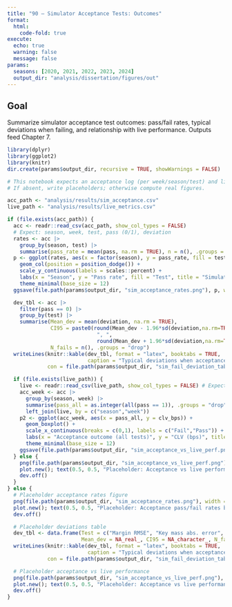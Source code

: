 ```yaml
---
title: "90 – Simulator Acceptance Tests: Outcomes"
format:
  html:
    code-fold: true
execute:
  echo: true
  warning: false
  message: false
params:
  seasons: [2020, 2021, 2022, 2023, 2024]
  output_dir: "analysis/dissertation/figures/out"
---
```


## Goal
Summarize simulator acceptance test outcomes: pass/fail rates, typical deviations when failing, and relationship with live performance. Outputs feed Chapter 7.

```r
library(dplyr)
library(ggplot2)
library(knitr)
dir.create(params$output_dir, recursive = TRUE, showWarnings = FALSE)

# This notebook expects an acceptance log (per week/season/test) and live metrics per week.
# If absent, write placeholders; otherwise compute real figures.

acc_path <- "analysis/results/sim_acceptance.csv"
live_path <- "analysis/results/live_metrics.csv"

if (file.exists(acc_path)) {
  acc <- readr::read_csv(acc_path, show_col_types = FALSE)
  # Expect: season, week, test, pass (0/1), deviation
  rates <- acc |>
    group_by(season, test) |>
    summarise(pass_rate = mean(pass, na.rm = TRUE), n = n(), .groups = "drop")
  p <- ggplot(rates, aes(x = factor(season), y = pass_rate, fill = test)) +
    geom_col(position = position_dodge()) +
    scale_y_continuous(labels = scales::percent) +
    labs(x = "Season", y = "Pass rate", fill = "Test", title = "Simulator acceptance pass/fail rates") +
    theme_minimal(base_size = 12)
  ggsave(file.path(params$output_dir, "sim_acceptance_rates.png"), p, width = 9, height = 4.5, dpi = 200)

  dev_tbl <- acc |>
    filter(pass == 0) |>
    group_by(test) |>
    summarise(Mean_dev = mean(deviation, na.rm = TRUE),
              CI95 = paste0(round(Mean_dev - 1.96*sd(deviation,na.rm=TRUE)/sqrt(n()), 3),
                             ", ",
                             round(Mean_dev + 1.96*sd(deviation,na.rm=TRUE)/sqrt(n()), 3)),
              N_fails = n(), .groups = "drop")
  writeLines(knitr::kable(dev_tbl, format = "latex", booktabs = TRUE,
                          caption = "Typical deviations when acceptance tests fail."),
             con = file.path(params$output_dir, "sim_fail_deviation_table.tex"))

  if (file.exists(live_path)) {
    live <- readr::read_csv(live_path, show_col_types = FALSE) # Expect: season, week, clv_bps, roi
    acc_week <- acc |>
      group_by(season, week) |>
      summarise(pass_all = as.integer(all(pass == 1)), .groups = "drop") |>
      left_join(live, by = c("season","week"))
    p2 <- ggplot(acc_week, aes(x = pass_all, y = clv_bps)) +
      geom_boxplot() +
      scale_x_continuous(breaks = c(0,1), labels = c("Fail","Pass")) +
      labs(x = "Acceptance outcome (all tests)", y = "CLV (bps)", title = "Acceptance vs live CLV") +
      theme_minimal(base_size = 12)
    ggsave(file.path(params$output_dir, "sim_acceptance_vs_live_perf.png"), p2, width = 9, height = 4.5, dpi = 200)
  } else {
    png(file.path(params$output_dir, "sim_acceptance_vs_live_perf.png"), width = 900, height = 450)
    plot.new(); text(0.5, 0.5, "Placeholder: Acceptance vs live performance")
    dev.off()
  }
} else {
  # Placeholder acceptance rates figure
  png(file.path(params$output_dir, "sim_acceptance_rates.png"), width = 900, height = 450)
  plot.new(); text(0.5, 0.5, "Placeholder: Acceptance pass/fail rates by season")
  dev.off()

  # Placeholder deviations table
  dev_tbl <- data.frame(Test = c("Margin RMSE", "Key mass abs. error", "Dependence rho error"),
                        Mean_dev = NA_real_, CI95 = NA_character_, N_fails = NA_integer_)
  writeLines(knitr::kable(dev_tbl, format = "latex", booktabs = TRUE,
                          caption = "Typical deviations when acceptance tests fail (placeholder)."),
             con = file.path(params$output_dir, "sim_fail_deviation_table.tex"))

  # Placeholder acceptance vs live performance
  png(file.path(params$output_dir, "sim_acceptance_vs_live_perf.png"), width = 900, height = 450)
  plot.new(); text(0.5, 0.5, "Placeholder: Acceptance vs live performance")
  dev.off()
}
```
